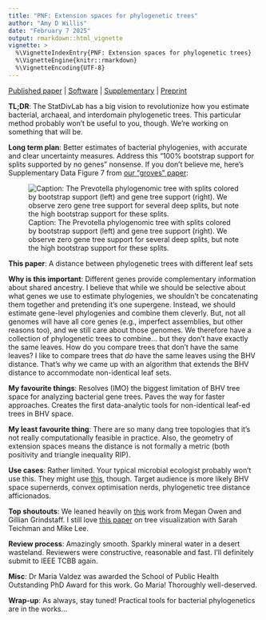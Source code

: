 ```yaml
---
title: "PNF: Extension spaces for phylogenetic trees"
author: "Amy D Willis"
date: "February 7 2025"
output: rmarkdown::html_vignette
vignette: >
  %\VignetteIndexEntry{PNF: Extension spaces for phylogenetic trees}
  %\VignetteEngine{knitr::rmarkdown}
  %\VignetteEncoding{UTF-8}
---
```



[Published paper](https://ieeexplore.ieee.org/abstract/document/10832388) | [Software](https://github.com/statdivlab/ExtnSpaces) | [Supplementary](https://github.com/statdivlab/ExtnSpaces_supplementary) | [Preprint](https://arxiv.org/abs/2407.00227)

**TL;DR**: The StatDivLab has a big vision to revolutionize how you estimate bacterial, archaeal, and interdomain phylogenetic trees. This particular method probably won't be useful to you, though. We're working on something that will be.

**Long term plan**: Better estimates of bacterial phylogenies, with accurate and clear uncertainty measures. Address this "100% bootstrap support for splits supported by no genes" nonsense. If you don't believe me, here's  Supplementary Data Figure 7 from [our "groves" paper](https://academic.oup.com/biostatistics/article/25/3/786/7332152):

![Caption: The Prevotella phylogenomic tree with splits colored by bootstrap support (left) and gene tree support (right). We observe zero gene tree support for several deep splits, but note the high bootstrap support for these splits.](support.png)


**This paper**: A distance between phylogenetic trees with different leaf sets

**Why is this important**: Different genes provide complementary information about shared ancestry. I believe that while we should be selective about what genes we use to estimate phylogenies, we shouldn't be concatenating them together and pretending it's one supergene. Instead, we should estimate gene-level phylogenies and combine them cleverly. But, not all genomes will have all core genes (e.g., imperfect assemblies, but other reasons too), and we still care about those genomes. We therefore have a collection of phylogenetic trees to combine... but they don't have exactly the same leaves. How do you compare trees that don't have the same leaves? I like to compare trees that *do* have the same leaves using the BHV distance. That's why we came up with an algorithm that extends the BHV distance to accommodate non-identical leaf sets. 

**My favourite things**: Resolves (IMO) the biggest limitation of BHV tree space for analyzing bacterial gene trees. Paves the way for faster approaches. Creates the first data-analytic tools for non-identical leaf-ed trees in BHV space. 

**My least favourite thing**: There are so many dang tree topologies that it's not really computationally feasible in practice. Also, the geometry of extension spaces means the distance is not formally a metric (both positivity and triangle inequality RIP). 

**Use cases**: Rather limited. Your typical microbial ecologist probably won't use this. They might use [this](https://academic.oup.com/biostatistics/article/25/3/786/7332152), though. Target audience is more likely BHV space supernerds, convex optimisation nerds, phylogenetic tree distance afficionados. 

**Top shoutouts**: We leaned heavily on [this](https://epubs.siam.org/doi/10.1137/18M1235855) work from Megan Owen and Gillian Grindstaff. I still love [this paper](https://academic.oup.com/biostatistics/article/25/3/786/7332152) on tree visualization with Sarah Teichman and Mike Lee. 

**Review process**: Amazingly smooth. Sparkly mineral water in a desert wasteland. Reviewers were constructive, reasonable and fast. I'll definitely submit to IEEE TCBB again. 

**Misc**: Dr Maria Valdez was awarded the School of Public Health Outstanding PhD Award for this work. Go Maria! Thoroughly well-deserved.

**Wrap-up**: As always, stay tuned! Practical tools for bacterial phylogenetics are in the works... 
